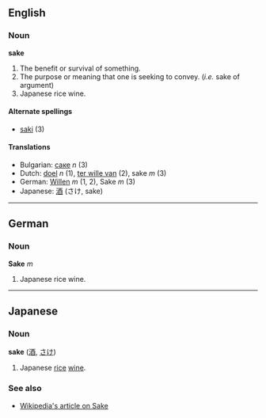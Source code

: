 ==English==
===Noun===
'''sake'''

#The benefit or survival of something.
#The purpose or meaning that one is seeking to convey. (''i.e.'' sake of argument)
#Japanese rice wine.

====Alternate spellings====
*[[saki]] (3)

====Translations====
*Bulgarian: [[саке]] ''n'' (3)
*Dutch: [[doel]] ''n'' (1), [[ter wille van]] (2), sake ''m'' (3)
*German: [[Willen]] ''m'' (1, 2), Sake ''m'' (3)
*Japanese: [[酒]] (さけ, sake)

----
==German==
===Noun===
'''Sake''' ''m''

#Japanese rice wine.

----
==Japanese==
===Noun===
'''sake''' ([[酒]], [[さけ]])

#Japanese [[rice]] [[wine]].

===See also===
*[[w:Sake|Wikipedia's article on Sake]]